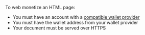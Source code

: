 
To web monetize an HTML page:

- You must have an account with a [compatible wallet provider](/wallets)
- You must have the wallet address from your wallet provider
- Your document must be served over HTTPS
